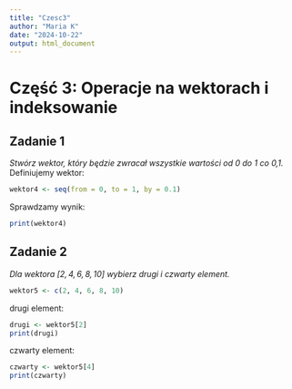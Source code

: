 ---
title: "Czesc3"
author: "Maria K"
date: "2024-10-22"
output: html_document
---

# Część 3: Operacje na wektorach i indeksowanie
## Zadanie 1
*Stwórz wektor, który będzie zwracał wszystkie wartości od 0 do 1 co 0,1.*
Definiujemy wektor:

```{r}
wektor4 <- seq(from = 0, to = 1, by = 0.1)

```
Sprawdzamy wynik:
```{r}
print(wektor4)
```
## Zadanie 2
*Dla wektora $[2, 4, 6, 8, 10]$ wybierz drugi i czwarty element.*
```{r}
wektor5 <- c(2, 4, 6, 8, 10)
```
drugi element:
```{r}
drugi <- wektor5[2]
print(drugi)
```
czwarty element:
```{r}
czwarty <- wektor5[4]
print(czwarty)
```

